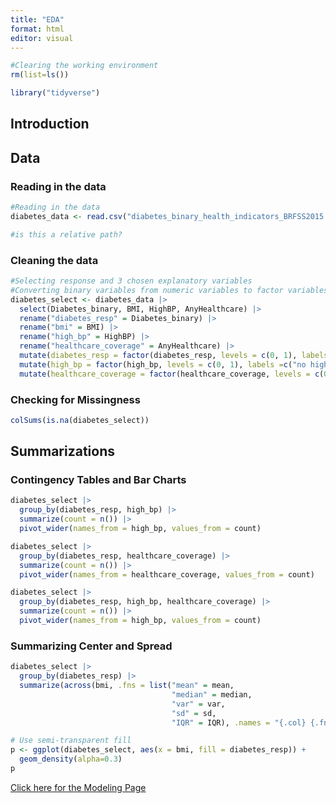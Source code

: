 ```yaml
---
title: "EDA"
format: html
editor: visual
---
```


```r
#Clearing the working environment
rm(list=ls())
```

```r
library("tidyverse")
```

## Introduction

## Data

### Reading in the data

```r
#Reading in the data
diabetes_data <- read.csv("diabetes_binary_health_indicators_BRFSS2015.csv")

#is this a relative path?
```

### Cleaning the data

```r
#Selecting response and 3 chosen explanatory variables
#Converting binary variables from numeric variables to factor variables
diabetes_select <- diabetes_data |>
  select(Diabetes_binary, BMI, HighBP, AnyHealthcare) |>
  rename("diabetes_resp" = Diabetes_binary) |>
  rename("bmi" = BMI) |>
  rename("high_bp" = HighBP) |>
  rename("healthcare_coverage" = AnyHealthcare) |>
  mutate(diabetes_resp = factor(diabetes_resp, levels = c(0, 1), labels = c("no diabetes", "prediabetes or diabetes"))) |>
  mutate(high_bp = factor(high_bp, levels = c(0, 1), labels =c("no high BP", "high BP"))) |>
  mutate(healthcare_coverage = factor(healthcare_coverage, levels = c(0, 1), labels = c("no healthcare coverage", "any healthcare coverage")))
```

### Checking for Missingness

```r
colSums(is.na(diabetes_select))
```

## Summarizations

### Contingency Tables and Bar Charts

```r
diabetes_select |>
  group_by(diabetes_resp, high_bp) |>
  summarize(count = n()) |>
  pivot_wider(names_from = high_bp, values_from = count)
```

```r
diabetes_select |>
  group_by(diabetes_resp, healthcare_coverage) |>
  summarize(count = n()) |>
  pivot_wider(names_from = healthcare_coverage, values_from = count)
```

```r
diabetes_select |>
  group_by(diabetes_resp, high_bp, healthcare_coverage) |>
  summarize(count = n()) |>
  pivot_wider(names_from = high_bp, values_from = count)
```

### Summarizing Center and Spread

```r
diabetes_select |>
  group_by(diabetes_resp) |>
  summarize(across(bmi, .fns = list("mean" = mean,
                                    "median" = median, 
                                    "var" = var,
                                    "sd" = sd,
                                    "IQR" = IQR), .names = "{.col} {.fn}"))
```

```r
# Use semi-transparent fill
p <- ggplot(diabetes_select, aes(x = bmi, fill = diabetes_resp)) +
  geom_density(alpha=0.3)
p
```

[Click here for the Modeling Page](Modeling.html)
